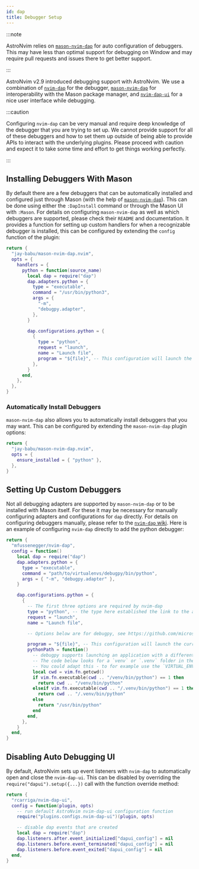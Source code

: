 ```yaml
---
id: dap
title: Debugger Setup
---
```


:::note

AstroNvim relies on [`mason-nvim-dap`](https://github.com/jayp0521/mason-nvim-dap.nvim) for auto configuration of debuggers. This may have less than optimal support for debugging on Window and may require pull requests and issues there to get better support.

:::

AstroNvim v2.9 introduced debugging support with AstroNvim. We use a combination of [`nvim-dap`](https://github.com/mfussenegger/nvim-dap) for the debugger, [`mason-nvim-dap`](https://github.com/jay-babu/mason-nvim-dap.nvim) for interoperability with the Mason package manager, and [`nvim-dap-ui`](https://github.com/rcarriga/nvim-dap-ui) for a nice user interface while debugging.

:::caution

Configuring `nvim-dap` can be very manual and require deep knowledge of the debugger that you are trying to set up. We cannot provide support for all of these debuggers and how to set them up outside of being able to provide APIs to interact with the underlying plugins. Please proceed with caution and expect it to take some time and effort to get things working perfectly.

:::

## Installing Debuggers With Mason

By default there are a few debuggers that can be automatically installed and configured just through Mason (with the help of [`mason-nvim-dap`](https://github.com/jay-babu/mason-nvim-dap.nvim)). This can be done using either the `:DapInstall` command or through the Mason UI with `:Mason`. For details on configuring `mason-nvim-dap` as well as which debuggers are supported, please check their `README` and documentation. It provides a function for setting up custom handlers for when a recognizable debugger is installed, this can be configured by extending the `config` function of the plugin:

```lua title="lua/plugins/mason-nvim-dap.lua"
return {
  "jay-babu/mason-nvim-dap.nvim",
  opts = {
    handlers = {
      python = function(source_name)
        local dap = require("dap")
        dap.adapters.python = {
          type = "executable",
          command = "/usr/bin/python3",
          args = {
            "-m",
            "debugpy.adapter",
          },
        }

        dap.configurations.python = {
          {
            type = "python",
            request = "launch",
            name = "Launch file",
            program = "${file}", -- This configuration will launch the current file if used.
          },
        }
      end,
    },
  },
}
```

### Automatically Install Debuggers

`mason-nvim-dap` also allows you to automatically install debuggers that you may want. This can be configured by extending the `mason-nvim-dap` plugin options:

```lua title="lua/plugins/mason-nvim-dap.lua"
return {
  "jay-babu/mason-nvim-dap.nvim",
  opts = {
    ensure_installed = { "python" },
  },
}
```

## Setting Up Custom Debuggers

Not all debugging adapters are supported by `mason-nvim-dap` or to be installed with Mason itself. For these it may be necessary for manually configuring adapters and configurations for `dap` directly. For details on configuring debuggers manually, please refer to the [`nvim-dap` wiki](https://github.com/mfussenegger/nvim-dap/wiki). Here is an example of configuring `nvim-dap` directly to add the python debugger:

```lua title="lua/plugins/nvim-dap.lua"
return {
  "mfussenegger/nvim-dap",
  config = function()
    local dap = require("dap")
    dap.adapters.python = {
      type = "executable",
      command = "path/to/virtualenvs/debugpy/bin/python",
      args = { "-m", "debugpy.adapter" },
    }

    dap.configurations.python = {
      {
        -- The first three options are required by nvim-dap
        type = "python", -- the type here established the link to the adapter definition: `dap.adapters.python`
        request = "launch",
        name = "Launch file",

        -- Options below are for debugpy, see https://github.com/microsoft/debugpy/wiki/Debug-configuration-settings for supported options

        program = "${file}", -- This configuration will launch the current file if used.
        pythonPath = function()
          -- debugpy supports launching an application with a different interpreter then the one used to launch debugpy itself.
          -- The code below looks for a `venv` or `.venv` folder in the current directly and uses the python within.
          -- You could adapt this - to for example use the `VIRTUAL_ENV` environment variable.
          local cwd = vim.fn.getcwd()
          if vim.fn.executable(cwd .. "/venv/bin/python") == 1 then
            return cwd .. "/venv/bin/python"
          elseif vim.fn.executable(cwd .. "/.venv/bin/python") == 1 then
            return cwd .. "/.venv/bin/python"
          else
            return "/usr/bin/python"
          end
        end,
      },
    }
  end,
}
```

## Disabling Auto Debugging UI

By default, AstroNvim sets up event listeners with `nvim-dap` to automatically open and close the `nvim-dap-ui`. This can be disabled by overriding the `require("dapui").setup({...})` call with the function override method:

```lua title="lua/plugins/nvim-dap-ui.lua"
return {
  "rcarriga/nvim-dap-ui",
  config = function(plugin, opts)
    -- run default AstroNvim nvim-dap-ui configuration function
    require("plugins.configs.nvim-dap-ui")(plugin, opts)

    -- disable dap events that are created
    local dap = require("dap")
    dap.listeners.after.event_initialized["dapui_config"] = nil
    dap.listeners.before.event_terminated["dapui_config"] = nil
    dap.listeners.before.event_exited["dapui_config"] = nil
  end,
}
```
